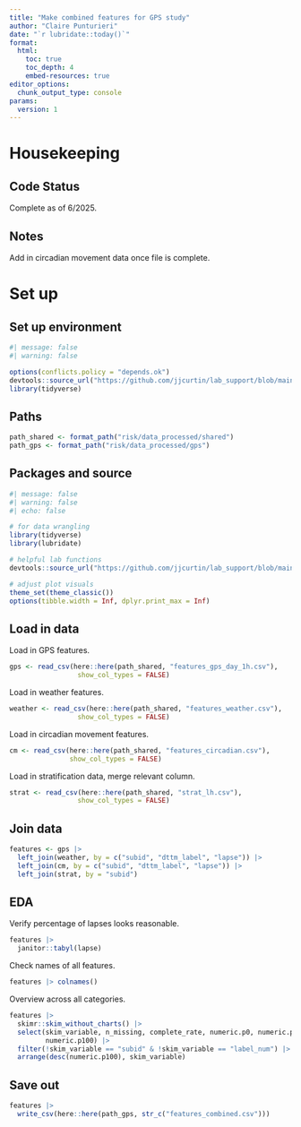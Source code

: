 ---
title: "Make combined features for GPS study"
author: "Claire Punturieri"
date: "`r lubridate::today()`"
format: 
  html:
    toc: true
    toc_depth: 4
    embed-resources: true
editor_options: 
  chunk_output_type: console
params:
  version: 1
---

# Housekeeping

## Code Status

Complete as of 6/2025.

## Notes

Add in circadian movement data once file is complete.

# Set up

## Set up environment

```{r}
#| message: false
#| warning: false

options(conflicts.policy = "depends.ok")
devtools::source_url("https://github.com/jjcurtin/lab_support/blob/main/format_path.R?raw=true")
library(tidyverse)
```

## Paths

```{r}
path_shared <- format_path("risk/data_processed/shared")
path_gps <- format_path("risk/data_processed/gps")
```

## Packages and source

```{r}
#| message: false
#| warning: false
#| echo: false

# for data wrangling
library(tidyverse)
library(lubridate)

# helpful lab functions
devtools::source_url("https://github.com/jjcurtin/lab_support/blob/main/fun_eda.R?raw=true")

# adjust plot visuals
theme_set(theme_classic())
options(tibble.width = Inf, dplyr.print_max = Inf)
```

## Load in data

Load in GPS features.
```{r}
gps <- read_csv(here::here(path_shared, "features_gps_day_1h.csv"), 
                 show_col_types = FALSE)
```

Load in weather features.
```{r}
weather <- read_csv(here::here(path_shared, "features_weather.csv"), 
                 show_col_types = FALSE)
```

Load in circadian movement features.
```{r}
cm <- read_csv(here::here(path_shared, "features_circadian.csv"),
               show_col_types = FALSE)
```

Load in stratification data, merge relevant column.
```{r}
strat <- read_csv(here::here(path_shared, "strat_lh.csv"), 
                 show_col_types = FALSE)
```

## Join data

```{r}
features <- gps |> 
  left_join(weather, by = c("subid", "dttm_label", "lapse")) |>
  left_join(cm, by = c("subid", "dttm_label", "lapse")) |> 
  left_join(strat, by = "subid")
```

## EDA

Verify percentage of lapses looks reasonable.
```{r}
features |> 
  janitor::tabyl(lapse)
```

Check names of all features.
```{r}
features |> colnames()
```

Overview across all categories.
```{r}
features |>  
  skimr::skim_without_charts() |> 
  select(skim_variable, n_missing, complete_rate, numeric.p0, numeric.p50, 
         numeric.p100) |>
  filter(!skim_variable == "subid" & !skim_variable == "label_num") |> 
  arrange(desc(numeric.p100), skim_variable) 
```

## Save out
```{r}
features |>
  write_csv(here::here(path_gps, str_c("features_combined.csv")))
```


